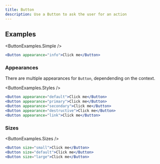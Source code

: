 ```yaml
---
title: Button
description: Use a Button to ask the user for an action
---
```



## Examples

<ButtonExamples.Simple />

```jsx
<Button appearance="info">Click me</Button>
```

### Appearances

There are multiple appearances for `Button`, dependending on the context.

<ButtonExamples.Styles />

```jsx
<Button appearance="default">Click me</Button>
<Button appearance="primary">Click me</Button>
<Button appearance="secondary">Click me</Button>
<Button appearance="destructive">Click me</Button>
<Button appearance="link">Click me</Button>
```

### Sizes

<ButtonExamples.Sizes />

```jsx
<Button size="small">Click me</Button>
<Button size="default">Click me</Button>
<Button size="large">Click me</Button>
```
